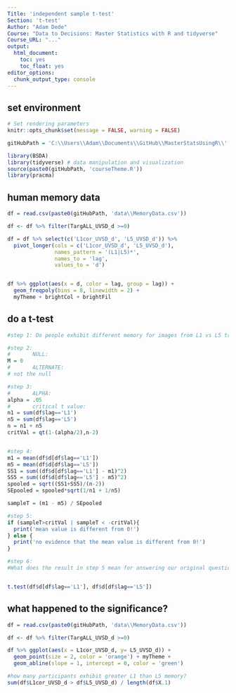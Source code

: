 ```yaml
---
Title: 'independent sample t-test'
Section: 't-test'
Author: "Adam Dede"
Course: "Data to Decisions: Master Statistics with R and tidyverse"
Course_URL: "..." 
output:
  html_document:
    toc: yes
    toc_float: yes
editor_options:
  chunk_output_type: console
---
```



## set environment

```r

# Set rendering parameters
knitr::opts_chunk$set(message = FALSE, warning = FALSE)

gitHubPath = 'C:\\Users\\Adam\\Documents\\GitHub\\MasterStatsUsingR\\'

library(BSDA)
library(tidyverse) # data manipulation and visualization
source(paste0(gitHubPath, 'courseTheme.R'))
library(pracma)

```

## human memory data

```r
df = read.csv(paste0(gitHubPath, 'data\\MemoryData.csv'))

df <- df %>% filter(TargALL_UVSD_d >=0)

df = df %>% select(c('L1cor_UVSD_d', 'L5_UVSD_d')) %>%
  pivot_longer(cols = c('L1cor_UVSD_d', 'L5_UVSD_d'),
               names_pattern = '(L1|L5)*',
               names_to = 'lag',
               values_to = 'd')


df %>% ggplot(aes(x = d, color = lag, group = lag)) + 
  geom_freqpoly(bins = 8, linewidth = 2) + 
  myTheme + brightCol + brightFil

```

## do a t-test 

```r



#step 1: Do people exhibit different memory for images from L1 vs L5 trials? 

#step 2: 
#       NULL: 
M = 0
#       ALTERNATE: 
# not the null 

#step 3: 
#       ALPHA:
alpha = .05
#       critical t value: 
n1 = sum(df$lag=='L1')
n5 = sum(df$lag=='L5')
n = n1 + n5
critVal = qt(1-(alpha/2),n-2)


#step 4: 
m1 = mean(df$d[df$lag=='L1'])
m5 = mean(df$d[df$lag=='L5'])
SS1 = sum((df$d[df$lag=='L1'] - m1)^2)
SS5 = sum((df$d[df$lag=='L5'] - m5)^2)
spooled = sqrt((SS1+SS5)/(n-2))
SEpooled = spooled*sqrt(1/n1 + 1/n5)

sampleT = (m1 - m5) / SEpooled

#step 5: 
if (sampleT>critVal | sampleT < -critVal){
  print('mean value is different from 0!')
} else { 
  print('no evidence that the mean value is different from 0!')
}

#step 6: 
#What does the result in step 5 mean for answering our original question? 


t.test(df$d[df$lag=='L1'], df$d[df$lag=='L5'])


```

## what happened to the significance? 

```r
df = read.csv(paste0(gitHubPath, 'data\\MemoryData.csv'))

df <- df %>% filter(TargALL_UVSD_d >=0)

df %>% ggplot(aes(x = L1cor_UVSD_d, y= L5_UVSD_d)) +
  geom_point(size = 2, color = 'orange') + myTheme +
  geom_abline(slope = 1, intercept = 0, color = 'green')

#how many participants exhibit greater L1 than L5 memory? 
sum(df$L1cor_UVSD_d > df$L5_UVSD_d) / length(df$X.1)


```
